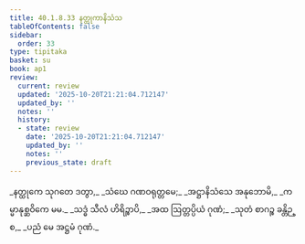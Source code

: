 ```yaml
---
title: 40.1.8.33 နတ္ထုကာနိသံသ
tableOfContents: false
sidebar:
  order: 33
type: tipitaka
basket: su
book: ap1
review:
  current: review
  updated: '2025-10-20T21:21:04.712147'
  updated_by: ''
  notes: ''
  history:
  - state: review
    date: '2025-10-20T21:21:04.712147'
    updated_by: ''
    notes: ''
    previous_state: draft
---
```



<DynamicBreadcrumb />


<ReviewStatus review={frontmatter.review} showDetails={true} />

<HypothesisAnnotation frontmatter={frontmatter} />

<Division number="170" book="ap1" e="ch" v="20" p="366">

<Paragraph number="4467" type="verses" book="ap1">
_နတ္ထုကေ သုဂတေ ဒတွာ,_  
_သံဃေ ဂဏဝရုတ္တမေ;_  
_အဋ္ဌာနိသံသေ အနုဘောမိ,_  
_ကမ္မာနုစ္ဆဝိကေ မမ._  

</Paragraph>

</Division>
<Division number="171" book="ap1" e="ch" v="20" p="366">

<Paragraph number="4468" type="verses" book="ap1">
_သဒ္ဓံ သီလံ ဟိရိဉ္စာပိ,_  
_အထ ဩတ္တပ္ပိယံ ဂုဏံ;_  
_သုတံ စာဂဉ္စ ခန္တိဉ္စ,_  
_ပညံ မေ အဋ္ဌမံ ဂုဏံ._
</Paragraph>
</Division>